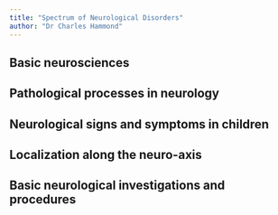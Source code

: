 ```yaml
---
title: "Spectrum of Neurological Disorders"
author: "Dr Charles Hammond"
---
```


## Basic neurosciences
## Pathological processes in neurology
## Neurological signs and symptoms in children
## Localization along the neuro-axis
## Basic neurological investigations and procedures
